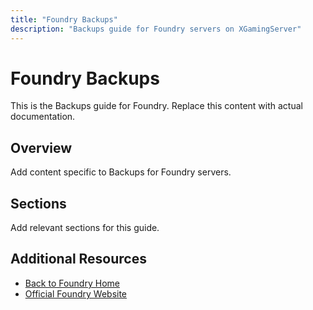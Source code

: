 ```yaml
---
title: "Foundry Backups"
description: "Backups guide for Foundry servers on XGamingServer"
---
```


# Foundry Backups

This is the Backups guide for Foundry. Replace this content with actual documentation.

## Overview

Add content specific to Backups for Foundry servers.

## Sections

Add relevant sections for this guide.

## Additional Resources

- [Back to Foundry Home](./index)
- [Official Foundry Website](https://example.com)
